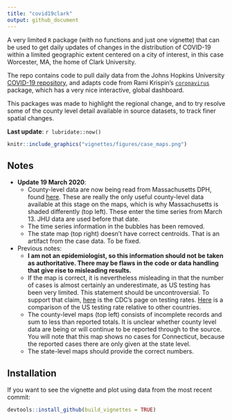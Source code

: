 ```yaml
---
title: "covid19clark"
output: github_document
---
```


A very limited `R` package (with no functions and just one vignette) that can be used to get daily updates of changes in the distribution of COVID-19 within a limited geographic extent centered on a city of interest, in this case Worcester, MA, the home of Clark University.  

The repo contains code to pull daily data from the Johns Hopkins University [COVID-19 repository](https://github.com/CSSEGISandData/COVID-19/), and adapts code from Rami Krispin's [`coronavirus`](https://github.com/RamiKrispin/coronavirus) package, which has a very nice interactive, global dashboard. 

This packages was made to highlight the regional change, and to try resolve some of the county level detail available in source datasets, to track finer spatial changes. 

**Last update**: `r lubridate::now()`
```r
knitr::include_graphics("vignettes/figures/case_maps.png")
```

## Notes
- **Update 19 March 2020**: 
  - County-level data are now being read from Massachusetts DPH, found [here](https://www.mass.gov/info-details/covid-19-cases-quarantine-and-monitoring).  These are really the only useful county-level data available at this stage on the maps, which is why Massachusetts is shaded differently (top left). These enter the time series from March 13. JHU data are used before that date.
  - The time series information in the bubbles has been removed. 
  - The state map (top right) doesn't have correct centroids. That is an artifact from the case data. To be fixed. 

- Previous notes:  
  - **I am not an epidemiologist, so this information should not be taken as authoritative. There may be flaws in the code or data handling that give rise to misleading results.**
  - If the map is correct, it is nevertheless misleading in that the number of cases is almost certainly an underestimate, as US testing has been very limited. This statement should be uncontroversial. To support that claim, [here](https://www.cdc.gov/coronavirus/2019-ncov/cases-updates/testing-in-us.html?CDC_AA_refVal=https%3A%2F%2Fwww.cdc.gov%2Fcoronavirus%2F2019-ncov%2Ftesting-in-us.html) is the CDC's page on testing rates. [Here](https://www.businessinsider.com/coronavirus-testing-covid-19-tests-per-capita-chart-us-behind-2020-3?op=1) is a comparison of the US testing rate relative to other countries. 
  - The county-level maps (top left) consists of incomplete records and sum to less than reported totals. It is unclear whether county level data are being or will continue to be reported through to the source. You will note that this map shows no cases for Connecticut, because the reported cases there are only given at the state level. 
  - The state-level maps should provide the correct numbers.

## Installation

If you want to see the vignette and plot using data from the most recent commit:
```r
devtools::install_github(build_vignettes = TRUE)
```

